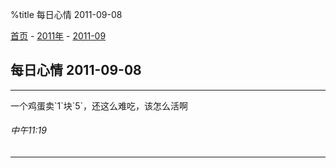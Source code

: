 %title 每日心情 2011-09-08

[[../../../index|首页]] - [[../index|2011年]] - [[index|2011-09]]
==每日心情 2011-09-08==
----
一个鸡蛋卖`1`块`5`，还这么难吃，该怎么活啊
======中午11:19======
----
